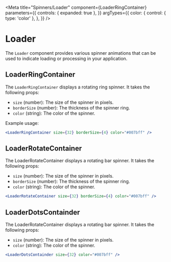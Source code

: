 
<Meta
  title="Spinners/Loader"
  component={LoaderRingContainer}  
  parameters={{
    controls: { expanded: true },
  }}
  argTypes={{
    color: {
      control: { type: 'color' },
    },
  }}
/>

# Loader

The `Loader` component provides various spinner animations that can be used to indicate loading or processing in your application.

## LoaderRingContainer

The `LoaderRingContainer` displays a rotating ring spinner. It takes the following props:

- `size` (number): The size of the spinner in pixels.
- `borderSize` (number): The thickness of the spinner ring.
- `color` (string): The color of the spinner.

Example usage:

```jsx
<LoaderRingContainer size={32} borderSize={4} color="#007bff" />
```

## LoaderRotateContainer

The LoaderRotateContainer displays a rotating bar spinner. It takes the following props:

- `size` (number): The size of the spinner in pixels.
- `borderSize` (number): The thickness of the spinner ring.
- `color` (string): The color of the spinner.

```jsx
<LoaderRotateContainer size={32} borderSize={4} color="#007bff" />
```

## LoaderDotsContainder

The LoaderRotateContainer displays a rotating bar spinner. It takes the following props:

- `size` (number): The size of the spinner in pixels.
- `color` (string): The color of the spinner.

```jsx
<LoaderDotsContainder size={32} color="#007bff" />
```

